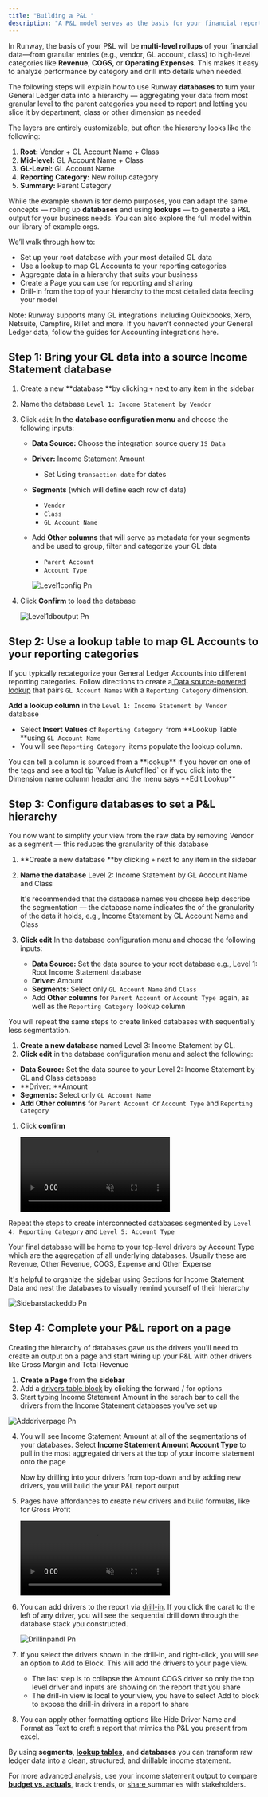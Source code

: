 ```yaml
---
title: "Building a P&L "
description: "A P&L model serves as the basis for your financial reporting and forecasting needs. This guide explains how to build a customizable P&L off of your General Ledger data "
---
```


In Runway, the basis of your P&L will be **multi-level rollups** of your financial data—from granular entries (e.g., vendor, GL account, class) to high-level categories like **Revenue**, **COGS**, or **Operating Expenses**. This makes it easy to analyze performance by category and drill into details when needed.

The following steps will explain how to use Runway **databases** to turn your General Ledger data into a hierarchy — aggregating your data from most granular level to the parent categories you need to report and letting you slice it by department, class or other dimension as needed

The layers are entirely customizable, but often the hierarchy looks like the following:

1. **Root:** Vendor \+ GL Account Name \+ Class
2. **Mid-level:** GL Account Name \+ Class
3. **GL-Level:** GL Account Name
4. **Reporting Category:** New rollup category
5. **Summary:** Parent Category

While the example shown is for demo purposes, you can adapt the same concepts — rolling up **databases** and using **lookups** — to generate a P&L output for your business needs. You can also explore the full model within our library of example orgs.

We’ll walk through how to:

- Set up your root database with your most detailed GL data
- Use a lookup to map GL Accounts to your reporting categories
- Aggregate data in a hierarchy that suits your business
- Create a Page you can use for reporting and sharing
- Drill-in from the top of your hierarchy to the most detailed data feeding your model

<Info>
  Note: Runway supports many GL integrations including Quickbooks, Xero, Netsuite, Campfire, Rillet and more. If you haven’t connected your General Ledger data, follow the guides for Accounting integrations here.
</Info>

## Step 1: Bring your GL data into a source Income Statement database

1. Create a new \*\*database \*\*by clicking `+` next to any item in the sidebar
2. Name the database `Level 1: Income Statement by Vendor`
3. Click `edit` In the **database configuration menu** and choose the following inputs:
   - **Data Source:** Choose the integration source query `IS Data`
   - **Driver:** Income Statement Amount
     - Set Using `transaction date` for dates
   - **Segments** (which will define each row of data)
     - `Vendor`
     - `Class`
     - `GL Account Name`
   - Add **Other columns** that will serve as metadata for your segments and be used to group, filter and categorize your GL data
     - `Parent Account`
     - `Account Type`

     ![Level1config Pn](/CleanShot2025-05-16at00.42.20@2x.png)
4. Click **Confirm** to load the database

   ![Level1dboutput Pn](/images/PandL/Level1dboutput.png)

## Step 2: Use a lookup table to map GL Accounts to your reporting categories

If you typically recategorize your General Ledger Accounts into different reporting categories. Follow directions to create a[ Data source-powered lookup](https://docs.runway.com/guides/modeling/lookups#data-source-powered-lookup-recommended) that pairs `GL Account Names` with a `Reporting Category` dimension.

**Add a lookup column** in the `Level 1: Income Statement by Vendor `database

- Select **Insert Values** of `Reporting Category `from \*\*Lookup Table \*\*using `GL Account Name`
- You will see `Reporting Category `items populate the lookup column.

<Tip>
  You can tell a column is sourced from a **lookup** if you hover on one of the tags and see a tool tip `Value is Autofilled` or if you click into the Dimension name column header and the menu says **Edit Lookup**
</Tip>

## Step 3: Configure databases to set a P&L hierarchy

You now want to simplify your view from the raw data by removing Vendor as a segment — this reduces the granularity of this database

1. \*\*Create a new database \*\*by clicking `+` next to any item in the sidebar
2. **Name the database** Level 2: Income Statement by GL Account Name and Class

   <Tip>
     It's recommended that the database names you chosse help describe the segmentation —  the database name indicates the of the granularity of the data it holds, e.g., Income Statement by GL Account Name and Class
   </Tip>
3. **Click edit** In the database configuration menu and choose the following inputs:
   - **Data Source:** Set the data source to your root database e.g., Level 1: Root Income Statement database
   - **Driver:** Amount
   - **Segments**: Select only `GL Account Name` and `Class`
   - Add **Other columns** for `Parent Account `or `Account Type `again, as well as the `Reporting Category `lookup column

You will repeat the same steps to create linked databases with sequentially less segmentation.

1. **Create a new database** named Level 3: Income Statement by GL.
2. **Click edit** in the database configuration menu and select the following:

- **Data Source:** Set the data source to your Level 2: Income Statement by GL and Class database
- \*\*Driver: \*\*Amount
- **Segments:** Select only `GL Account Name`
- **Add Other columns** for `Parent Account `or `Account Type` and `Reporting Category`

1. Click **confirm**

   <video muted autoplay="true" loop controls playsinline="true" class="doc-video" src="https://documentation.runwaydev.com/videos/CleanShot 2025-05-16 at 01.12.26-converted.mp4" />

Repeat the steps to create interconnected databases segmented by `Level 4: Reporting Category` and `Level 5: Account Type`

Your final database will be home to your top-level drivers by Account Type which are the aggregation of all underlying databases. Usually these are Revenue, Other Revenue, COGS, Expense and Other Expense

It's helpful to organize the [sidebar](https://docs.runway.com/concepts/sidebar#sections-for-better-organization) using Sections for Income Statement Data and nest the databases to visually remind yourself of their hierarchy

![Sidebarstackeddb Pn](/CleanShot2025-05-16at01.06.17@2x.png)

## **Step 4: Complete your P&L report on a page**

Creating the hierarchy of databases gave us the drivers you'll need to create an output on a page and start wiring up your P&L with other drivers like Gross Margin and Total Revenue

1. **Create a Page** from the **sidebar**
2. Add a [drivers table block](https://docs.runway.com/concepts/pages/drivers-table-block) by clicking the forward / for options
3. Start typing Income Statement Amount in the serach bar to call the drivers from the Income Statement databases you've set up

![Adddriverpage Pn](/CleanShot2025-05-16at01.42.51@2x.png)

4. You will see Income Statement Amount at all of the segmentations of your databases. Select **Income Statement Amount Account Type** to pull in the most aggregated drivers at the top of your income statement onto the page

   Now by drilling into your drivers from top-down and by adding new drivers, you will build the your P&L report output
5. Pages have affordances to create new drivers and build formulas, like for Gross Profit

   <video muted autoplay="true" loop controls playsinline="true" class="doc-video" src="https://documentation.runwaydev.com/videos/addinggrossprofit.mp4" />
6. You can add drivers to the report via [drill-in](https://docs.runway.com/concepts/drivers/drill-ins). If you click the carat to the left of any driver, you will see the sequential drill down through the database stack you constructed.

   ![Drillinpandl Pn](/images/PandL/drillinpandl.png)
7. If you select the drivers shown in the drill-in, and right-click, you will see an option to Add to Block. This will add the drivers to your page view.
   - The last step is to collapse the Amount COGS driver so only the top level driver and inputs are showing on the report that you share
   - The drill-in view is local to your view, you have to select Add to block to expose the drill-in drivers in a report to share
8. You can apply other formatting options like Hide Driver Name and Format as Text to craft a report that mimics the P&L you present from excel.

By using **segments**, [**lookup tables**](https://docs.runway.com/guides/modeling/lookups), and **databases** you can transform raw ledger data into a clean, structured, and drillable income statement.

For more advanced analysis, use your income statement output to compare [**budget vs. actuals**](https://docs.runway.com/guides/modeling/bva), track trends, or [share ](https://docs.runway.com/guides/sharing/adding-users)summaries with stakeholders.